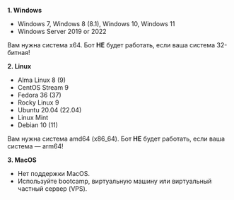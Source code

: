 **1. Windows**
- Windows 7, Windows 8 (8.1), Windows 10, Windows 11
- Windows Server 2019 or 2022

Вам нужна система x64. Бот **НЕ** будет работать, если ваша система 32-битная!

**2. Linux**
- Alma Linux 8 (9)
- CentOS Stream 9
- Fedora 36 (37)
- Rocky Linux 9
- Ubuntu 20.04 (22.04)
- Linux Mint
- Debian 10 (11)

Вам нужна система amd64 (x86_64). Бот **НЕ** будет работать, если ваша система — arm64!

**3. MacOS**
- Нет поддержки MacOS.
- Используйте bootcamp, виртуальную машину или виртуальный частный сервер (VPS).